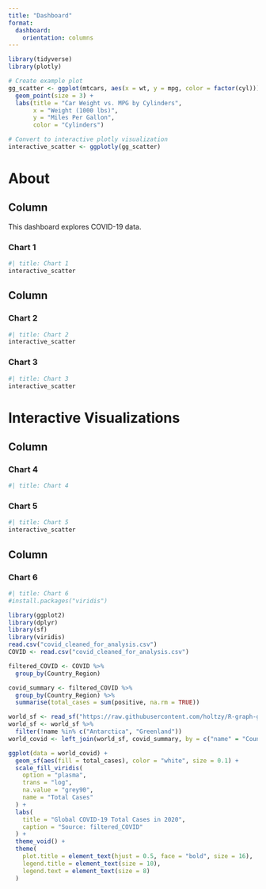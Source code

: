 ```yaml
---
title: "Dashboard"
format: 
  dashboard:
    orientation: columns
---
```


```r
library(tidyverse)
library(plotly)
```


```r
# Create example plot
gg_scatter <- ggplot(mtcars, aes(x = wt, y = mpg, color = factor(cyl))) +
  geom_point(size = 3) +
  labs(title = "Car Weight vs. MPG by Cylinders",
       x = "Weight (1000 lbs)",
       y = "Miles Per Gallon",
       color = "Cylinders")

# Convert to interactive plotly visualization
interactive_scatter <- ggplotly(gg_scatter)
```


# About

## Column

This dashboard explores COVID-19 data.

### Chart 1

```r
#| title: Chart 1
interactive_scatter
```

## Column

### Chart 2

```r
#| title: Chart 2
interactive_scatter
```

### Chart 3

```r
#| title: Chart 3
interactive_scatter
```



# Interactive Visualizations

## Column {width=40%}

### Chart 4

```r
#| title: Chart 4
```

### Chart 5

```r
#| title: Chart 5
interactive_scatter
```

## Column {width=60%}

### Chart 6

```r
#| title: Chart 6
#install.packages("viridis")

library(ggplot2)
library(dplyr)
library(sf)
library(viridis)
read.csv("covid_cleaned_for_analysis.csv")
COVID <- read.csv("covid_cleaned_for_analysis.csv")

filtered_COVID <- COVID %>% 
  group_by(Country_Region)

covid_summary <- filtered_COVID %>%
  group_by(Country_Region) %>%
  summarise(total_cases = sum(positive, na.rm = TRUE))

world_sf <- read_sf("https://raw.githubusercontent.com/holtzy/R-graph-gallery/master/DATA/world.geojson")
world_sf <- world_sf %>%
  filter(!name %in% c("Antarctica", "Greenland"))
world_covid <- left_join(world_sf, covid_summary, by = c("name" = "Country_Region"))

ggplot(data = world_covid) +
  geom_sf(aes(fill = total_cases), color = "white", size = 0.1) +
  scale_fill_viridis(
    option = "plasma",
    trans = "log",     
    na.value = "grey90",
    name = "Total Cases"
  ) +
  labs(
    title = "Global COVID-19 Total Cases in 2020",
    caption = "Source: filtered_COVID"
  ) +
  theme_void() +
  theme(
    plot.title = element_text(hjust = 0.5, face = "bold", size = 16),
    legend.title = element_text(size = 10),
    legend.text = element_text(size = 8)
  )
```
